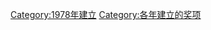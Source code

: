 {{cat topic in year| topic=建立的奖项|year=1978}}
[[Category:1978年建立|Category:1978年建立]]
[[Category:各年建立的奖项|Category:各年建立的奖项]]
